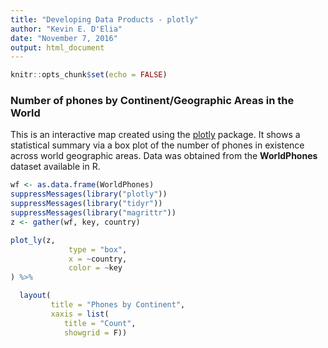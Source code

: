 ```yaml
---
title: "Developing Data Products - plotly"
author: "Kevin E. D'Elia"
date: "November 7, 2016"
output: html_document
---
```


```r
knitr::opts_chunk$set(echo = FALSE)
```

### Number of phones by Continent/Geographic Areas in the World

This is an interactive map created using the [plotly](https://plot.ly/r/) package.  It shows a statistical summary via a box plot of the number of phones in existence across world geographic areas.  Data was obtained from the **WorldPhones** dataset available in R.

```r
wf <- as.data.frame(WorldPhones)
suppressMessages(library("plotly"))
suppressMessages(library("tidyr"))
suppressMessages(library("magrittr"))
z <- gather(wf, key, country)

plot_ly(z,
             type = "box",        
             x = ~country,        
             color = ~key         
) %>%

  layout(                        
         title = "Phones by Continent", 
         xaxis = list(           
            title = "Count",     
            showgrid = F))     

```

